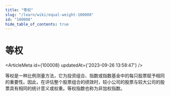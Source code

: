 ```yaml
---
title: "等权"
slug: "/learn/wiki/equal-weight-100008"
id: "100008"
hide_table_of_contents: true
---
```



# 等权

<ArticleMeta id={100008} updatedAt={'2023-09-26 13:58:47'} />
<div className='border-solid border-b border-t-0 my-4 border-[var(--ifm-color-gray-300)]' />

等权是一种比例测量方法，它为投资组合、指数或指数基金中的每只股票赋予相同的重要性。因此，在评估整个股票组合的绩效时，较小公司的股票与较大公司的股票具有相同的统计意义或权重。等权指数也称为非加权指数。

